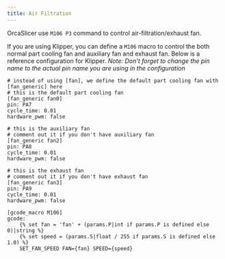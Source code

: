 ```yaml
---
title: Air Filtration
---
```


OrcaSlicer use `M106 P3` command to control air-filtration/exhaust fan.

If you are using Klipper, you can define a `M106` macro to control the both normal part cooling fan and auxiliary fan and exhaust fan.
Below is a reference configuration for Klipper.
*Note: Don't forget to change the pin name to the actual pin name you are using in the configuration*

```gcode
# instead of using [fan], we define the default part cooling fan with [fan_generic] here
# this is the default part cooling fan
[fan_generic fan0]
pin: PA7
cycle_time: 0.01
hardware_pwm: false

# this is the auxiliary fan
# comment out it if you don't have auxiliary fan
[fan_generic fan2]
pin: PA8
cycle_time: 0.01
hardware_pwm: false

# this is the exhaust fan
# comment out it if you don't have exhaust fan
[fan_generic fan3]
pin: PA9
cycle_time: 0.01
hardware_pwm: false

[gcode_macro M106]
gcode:
    {% set fan = 'fan' + (params.P|int if params.P is defined else 0)|string %}
    {% set speed = (params.S|float / 255 if params.S is defined else 1.0) %}
    SET_FAN_SPEED FAN={fan} SPEED={speed}

```
